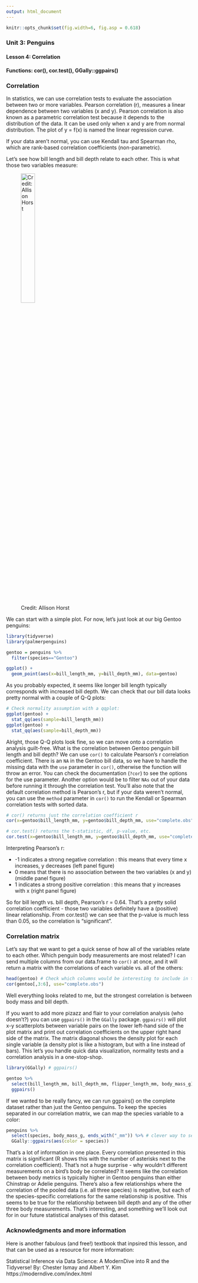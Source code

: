 ```yaml
---
output: html_document
---
```


```r
knitr::opts_chunk$set(fig.width=6, fig.asp = 0.618) 
```


### Unit 3: Penguins
#### Lesson 4: Correlation
#### Functions: cor(), cor.test(), GGally::ggpairs()

### Correlation

In statistics, we can use correlation tests to evaluate the association between two or more variables. Pearson correlation (r),  measures a linear dependence between two variables (x and y). Pearson correlation is also known as a parametric correlation test because it depends to the distribution of the data. It can be used only when x and y are from normal distribution. The plot of y = f(x) is named the linear regression curve.

If your data aren't normal, you can use Kendall tau and Spearman rho, which are rank-based correlation coefficients (non-parametric).

Let's see how bill length and bill depth relate to each other. This is what those two variables measure:

![Credit: Allison Horst](doc/penguin_bill.jpg){width=30%}

We can start with a simple plot. For now, let's just look at our big Gentoo penguins:

```r
library(tidyverse)
library(palmerpenguins)

gentoo = penguins %>% 
  filter(species=="Gentoo")

ggplot() +
  geom_point(aes(x=bill_length_mm, y=bill_depth_mm), data=gentoo)
```

As you probably expected, it seems like longer bill length typically corresponds with increased bill depth. We can check that our bill data looks pretty normal with a couple of Q-Q plots:

```r
# Check normality assumption with a qqplot:
ggplot(gentoo) +
  stat_qq(aes(sample=bill_length_mm))
ggplot(gentoo) +
  stat_qq(aes(sample=bill_depth_mm))
```

Alright, those Q-Q plots look fine, so we can move onto a correlation analysis guilt-free. What is the correlation between Gentoo penguin bill length and bill depth? We can use `cor()` to calculate Pearson's r correlation coefficient. There is an `NA` in the Gentoo bill data, so we have to handle the missing data with the `use` parameter in `cor()`, otherwise the function will throw an error. You can check the documentation (`?cor`) to see the options for the use parameter. Another option would be to filter `NAs` out of your data before running it through the correlation test. You'll also note that the default correlation method is Pearson's r, but if your data weren't normal, you can use the `method` parameter in `cor()` to run the Kendall or Spearman correlation tests with sorted data. 

```r
# cor() returns just the correlation coefficient r
cor(x=gentoo$bill_length_mm, y=gentoo$bill_depth_mm, use="complete.obs")

# cor.test() returns the t-statistic, df, p-value, etc.
cor.test(x=gentoo$bill_length_mm, y=gentoo$bill_depth_mm, use="complete.obs")
```
Interpreting Pearson's r:

-  -1 indicates a strong negative correlation : this means that every time x increases, y decreases (left panel figure)
-  0 means that there is no association between the two variables (x and y) (middle panel figure)
-  1 indicates a strong positive correlation : this means that y increases with x (right panel figure)

So for bill length vs. bill depth, Pearson's r = 0.64. That's a pretty solid correlation coefficient - those two variables definitely have a (positive) linear relationship. From cor.test() we can see that the p-value is much less than 0.05, so the correlation is "significant". 

### Correlation matrix

Let's say that we want to get a quick sense of how all of the variables relate to each other. Which penguin body measurements are most related? I can send multiple columns from our data.frame to `cor()` at once, and it will return a matrix with the correlations of each variable vs. all of the others:

```r
head(gentoo) # Check which columns would be interesting to include in the correlation matrix
cor(gentoo[,3:6], use="complete.obs")
```

Well everything looks related to me, but the strongest correlation is between body mass and bill depth. 

If you want to add more pizazz and flair to your correlation analysis (who doesn't?) you can use `ggpairs()` in the `GGally` package. `ggpairs()` will plot x-y scatterplots between variable pairs on the lower left-hand side of the plot matrix and print out correlation coefficients on the upper right hand side of the matrix. The matrix diagonal shows the density plot for each single variable (a density plot is like a histogram, but with a line instead of bars). This let's you handle quick data visualization, normality tests and a correlation analysis in a one-stop-shop.

```r
library(GGally) # ggpairs()

gentoo %>%
  select(bill_length_mm, bill_depth_mm, flipper_length_mm, body_mass_g) %>%
  ggpairs()
```

If we wanted to be really fancy, we can run ggpairs() on the complete dataset rather than just the Gentoo penguins. To keep the species separated in our correlation matrix, we can map the species variable to a color:

```r
penguins %>%
  select(species, body_mass_g, ends_with("_mm")) %>% # clever way to select variables with names that end in "_mm"
  GGally::ggpairs(aes(color = species))
```

That's a lot of information in one place. Every correlation presented in this matrix is significant (R shows this with the number of asterisks next to the correlation coefficient). That's not a huge surprise - why wouldn't different measurements on a bird's body be correlated? It seems like the correlation between body metrics is typically higher in Gentoo penguins than either Chinstrap or Adelie penguins. There's also a few relationships where the correlation of the pooled data (i.e. all three species) is negative, but each of the species-specific correlations for the same relationship is positive. This seems to be true for the relationship between bill depth and any of the other three body measurements. That's interesting, and something we'll look out for in our future statistical analyses of this dataset. 

### Acknowledgments and more information

Here is another fabulous (and free!) textbook that inpsired this lesson, and that can be used as a resource for more information:

Statistical Inference via Data Science: A ModernDive into R and the Tidyverse!
By: Chester Ismay and Albert Y. Kim
https://moderndive.com/index.html